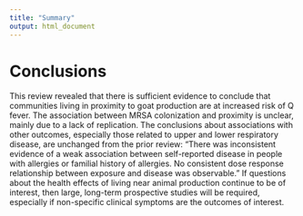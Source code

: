 ---
title: "Summary"
output: html_document
---

# Conclusions

This review revealed that there is sufficient evidence to
conclude that communities living in proximity to goat
production are at increased risk of Q fever. The association
between MRSA colonization and proximity is unclear,
mainly due to a lack of replication. The conclusions
about associations with other outcomes, especially those
related to upper and lower respiratory disease, are unchanged
from the prior review: “There was inconsistent
evidence of a weak association between self-reported disease
in people with allergies or familial history of allergies.
No consistent dose response relationship between exposure
and disease was observable.” If questions about the
health effects of living near animal production continue to
be of interest, then large, long-term prospective studies
will be required, especially if non-specific clinical symptoms
are the outcomes of interest.


